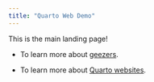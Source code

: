 ```yaml
---
title: "Quarto Web Demo"
---
```


This is the main landing page!

* To learn more about [geezers](https://www.thegeezer.com/).

* To learn more about [Quarto websites](https://quarto.org/docs/websites).


